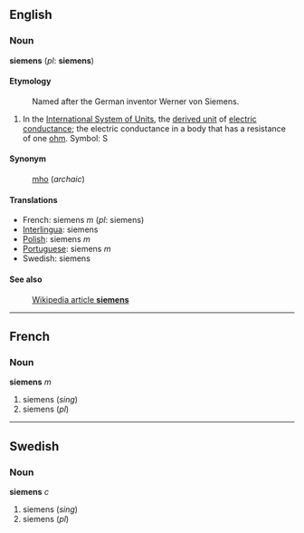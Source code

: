 ==English==
===Noun===
'''siemens''' (''pl'': '''siemens''')

====Etymology====
:Named after the German inventor Werner von Siemens.

#In the [[International System of Units]], the [[derived unit]] of [[electric conductance]]; the electric conductance in a body that has a resistance of one [[ohm]].  Symbol: S

====Synonym====
:[[mho]] (''archaic'')

====Translations====

*French: siemens ''m'' (''pl'': siemens)
*[[Interlingua]]: siemens
*[[Polish]]: siemens ''m''
*[[Portuguese]]: siemens ''m''
*Swedish: siemens

====See also====
:[[w:siemens_(unit)|Wikipedia article '''siemens''']]

----
==French==
===Noun===
'''siemens''' ''m''

#siemens (''sing'')
#siemens (''pl'')
----
==Swedish==
===Noun===
'''siemens''' ''c''

#siemens (''sing'')
#siemens (''pl'')